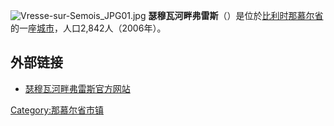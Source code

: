 {{Unreferenced|time=2018-08-17T14:12:11+00:00}}
[[File:Vresse-sur-Semois_JPG01.jpg|thumb]]
'''瑟穆瓦河畔弗雷斯'''（{{lang-fr|Vresse-sur-Semois}}）是位於[[比利时|比利时]][[那慕尔省|那慕尔省]]的一座[[城市|城市]]，人口2,842人（2006年）。

==外部链接==
*[http://www.Vresse-sur-Semois.be/ 瑟穆瓦河畔弗雷斯官方网站] {{Wayback|url=http://www.vresse-sur-semois.be/ |date=20191214092728 }}

{{那慕尔省市区}}

{{Belgium-geo-stub}}

{{DEFAULTSORT:Vresse-sur-Semois}}
[[Category:那慕尔省市镇|Category:那慕尔省市镇]]